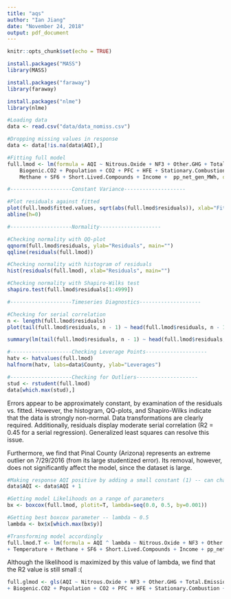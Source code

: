 ```yaml
---
title: "aqs"
author: "Ian Jiang"
date: "November 24, 2018"
output: pdf_document
---
```


```r
knitr::opts_chunk$set(echo = TRUE)
```

```r
install.packages("MASS")
library(MASS)

install.packages("faraway")
library(faraway)

install.packages("nlme")
library(nlme)
```



```r
#Loading data
data <- read.csv("data/data_nomiss.csv")

#Dropping missing values in response
data <- data[!is.na(data$AQI),]

```

```r

#Fitting full model
full.lmod <- lm(formula = AQI ~ Nitrous.Oxide + NF3 + Other.GHG + Total.Emissions + HFC + Other.Fluorane + 
    Biogenic.CO2 + Population + CO2 + PFC + HFE + Stationary.Combustion + pp_consumed_MMBtu + Temperature +  
    Methane + SF6 + Short.Lived.Compounds + Income +  pp_net_gen_MWh, data = data)

```

```r
#--------------------Constant Variance--------------------

#Plot residuals against fitted
plot(full.lmod$fitted.values, sqrt(abs(full.lmod$residuals)), xlab="Fitted", ylab=expression(sqrt(hat(epsilon))))
abline(h=0)

#--------------------Normality--------------------

#Checking normality with QQ-plot
qqnorm(full.lmod$residuals, ylab="Residuals", main="")
qqline(residuals(full.lmod))

#Checking normality with histogram of residuals
hist(residuals(full.lmod), xlab="Residuals", main="")

#Checking normality with Shapiro-Wilks test
shapiro.test(full.lmod$residuals[1:4999])

#--------------------Timeseries Diagnostics--------------------

#Checking for serial correlation 
n <- length(full.lmod$residuals)
plot(tail(full.lmod$residuals, n - 1) ~ head(full.lmod$residuals, n - 1), xlab=expression(hat(epsilon)[i]), ylab=expression(hat(epsilon)[i + 1]))

summary(lm(tail(full.lmod$residuals, n - 1) ~ head(full.lmod$residuals, n - 1)))

#--------------------Checking Leverage Points--------------------
hatv <- hatvalues(full.lmod)
halfnorm(hatv, labs=data$County, ylab="Leverages")

#--------------------Checking for Outliers--------------------
stud <- rstudent(full.lmod)
data[which.max(stud),]

```
Errors appear to be approximately constant, by examination of the residuals vs. fitted. However, the histogram, QQ-plots, and Shapiro-Wilks indicate that the data is strongly non-normal. Data transformations are clearly required. Additionally, residuals display moderate serial correlation (R2 = 0.45 for a serial regression). Generalized least squares can resolve this issue. 

Furthermore, we find that Pinal County (Arizona) represents an extreme outlier on 7/29/2016 (from its large studentized error). Its removal, however, does not significantly affect the model, since the dataset is large.   

```r

#Making response AQI positive by adding a small constant (1) -- can change later
data$AQI <- data$AQI + 1

#Getting model Likelihoods on a range of parameters
bx <- boxcox(full.lmod, plotit=T, lambda=seq(0.0, 0.5, by=0.001))

#Getting best boxcox parameter -- lambda ~ 0.5
lambda <- bx$x[which.max(bx$y)]

#Transforming model accordingly
full.lmod.T <- lm(formula = AQI ^ lambda ~ Nitrous.Oxide + NF3 + Other.GHG + Total.Emissions + HFC + Other.Fluorane +  Biogenic.CO2 + Population + CO2 + PFC + HFE + Stationary.Combustion + pp_consumed_MMBtu 
+ Temperature + Methane + SF6 + Short.Lived.Compounds + Income + pp_net_gen_MWh, data = data)

```

Although the likelihood is maximized by this value of lambda, we find that the R2 value is still small :( 


```r
full.glmod <- gls(AQI ~ Nitrous.Oxide + NF3 + Other.GHG + Total.Emissions + HFC + Other.Fluorane + 
+ Biogenic.CO2 + Population + CO2 + PFC + HFE + Stationary.Combustion + pp_consumed_MMBtu + Temperature +  Methane + SF6 + Short.Lived.Compounds + Income +  pp_net_gen_MWh, data = data)
```
